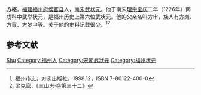 {{Otheruses|方樞 (民國)}}
'''方枢'''，[[福建|福建]][[福州府|福州府]][[侯官县|侯官县]]人，[[南宋|南宋]][[武状元|武状元]]。他于南宋[[宋理宗|理宗]][[宝庆|宝庆]]二年（1226年）丙戌科中武举状元，是福州历史上第六位武状元。他的父亲名叫方审，族人有方岗、方寅、方梦申等。关于他的史料记载很少。<ref name="福州市志">福州市志，方志出版社，1998.12，ISBN 7-80122-400-0</ref><ref name="《三山志·卷第三十二》">梁克家，《三山志·卷第三十二》</ref>

== 参考文献 ==
{{reflist}}

{{宋朝人物小作品}}

{{Authority control}}
{{DEFAULTSORT:Fang方}}
[[Category:方姓|Shu]]
[[Category:福州人|Category:福州人]]
[[Category:宋朝武狀元|Category:宋朝武狀元]]
[[Category:福州状元|Category:福州状元]]